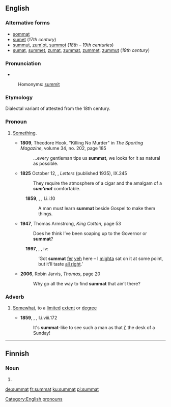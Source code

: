==English==

===Alternative forms===
* [[sommat]]
* [[sumet]] (''17th century'')
* [[summut]], [[zum'ot]], [[summot]] (''18th – 19th centuries'')
* [[sumat]], [[summet]], [[zumat]], [[zummat]], [[zummet]], [[zummut]] (''19th century'')

===Pronunciation===
* {{IPA|/ˈsʌmət/|/ˈzʌmət/|lang=en}}
: Homonyms: [[summit]] {{qualifier|in some dialects}}

===Etymology===
Dialectal variant of {{term|somewhat|lang=en}} attested from the 18th century.

===Pronoun===
{{en-pron}}

# {{context|British|regional|lang=en}} [[something|Something]].
#* '''1809''', Theodore Hook, "Killing No Murder" in ''The Sporting Magazine'', volume 34, no. 202, page 185
#*:...every gentleman tips us '''summat''', we looks for it as natural as possible.
#*'''1825''' October 12, {{w|Walter Scott}}, ''Letters'' (published 1935), IX.245
#*:They require the atmosphere of a cigar and the amalgam of a '''''sum'mat''''' comfortable.
#:'''1859''', {{w|George Eliot}}, ''{{w|Adam Bede}}'', I.i.i.10
#::A man must learn '''summat''' beside Gospel to make them things.
#* '''1947''', Thomas Armstrong, ''King Cotton'', page 53
#*: Does he think I’ve been soaping up to the Governor or '''summat'''?
#:'''1997''', {{w|J.K. Rowling}}, ''{{w|Harry Potter and the Philosopher's Stone}}'', iv:
#::‘Got '''summat''' [[fer]] [[yeh]] here – I [[mighta]] sat on it at some point, but it’ll taste [[all right]].’
#* '''2006''', Robin Jarvis, ''Thomas'', page 20
#*: Why go all the way to find '''summat''' that ain’t there?

===Adverb===
{{en-adverb|-}}
# {{context|British|regional|lang=en}} [[somewhat|Somewhat]], to a [[limited]] [[extent]] or [[degree]]
#*'''1859''', {{w|George Eliot}}, ''{{w|Adam Bede}}'', I.i.viii.172
#*:It's '''summat'''-like to see such a man as that [[in|i']] the desk of a Sunday!

[[Category:English pronouns]]

----

==Finnish==

===Noun===
{{head|fi|noun form}}

# {{plural of|summa|lang=fi}}

[[de:summat]]
[[fr:summat]]
[[ku:summat]]
[[pl:summat]]